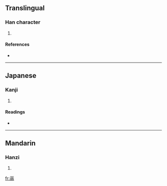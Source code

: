 ==Translingual==

===Han character===
{{Han char|rn=46|rad=山|as=10|sn=13|four=|canj=山金戈一 (UCIM)}}

# {{defn|Han}}

====References====
* {{Han ref|kx=0317.100|dkj=08331|dj=0617.330|hdz=10791.100|uh=5D61|ud=23905}}

----

==Japanese==

===Kanji===
{{ja-kanji|grade=|rs=山10}}

# {{defn|Japanese}}

====Readings====
* {{ja-readings|on=[[おう]] (ō), [[お]] (o)|kun=[[やまのさま]] (yamanosama)}}

----

==Mandarin==

===Hanzi===
{{cmn-hanzi|pin=[[cī]] ([[ci1]]), [[wēng]] ([[weng1]])|wg=tz'u<sup>1</sup>, weng<sup>1</sup>}}

# {{defn|Mandarin}}

[[fr:嵡]]